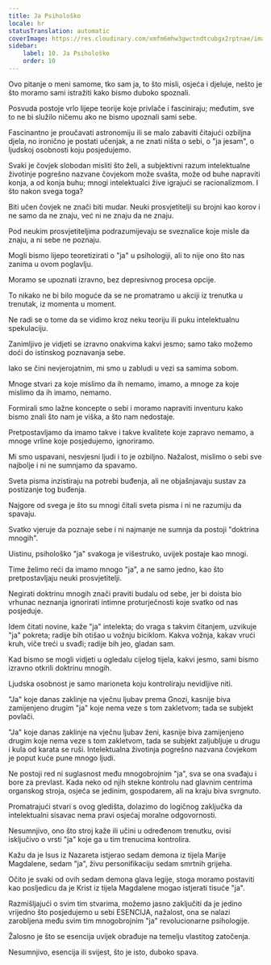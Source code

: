 ```yaml
---
title: Ja Psihološko
locale: hr
statusTranslation: automatic
coverImage: https://res.cloudinary.com/xmfm6mhw3gwctndtcubgx2rptnae/image/upload/v1741354419/small_cover_la_gran_rebelion_28716e29d2.webp
sidebar:
    label: 10. Ja Psihološko
    order: 10
---
```

Ovo pitanje o meni samome, tko sam ja, to što misli, osjeća i djeluje, nešto je što moramo sami istražiti kako bismo duboko spoznali.

Posvuda postoje vrlo lijepe teorije koje privlače i fasciniraju; međutim, sve to ne bi služilo ničemu ako ne bismo upoznali sami sebe.

Fascinantno je proučavati astronomiju ili se malo zabaviti čitajući ozbiljna djela, no ironično je postati učenjak, a ne znati ništa o sebi, o "ja jesam", o ljudskoj osobnosti koju posjedujemo.

Svaki je čovjek slobodan misliti što želi, a subjektivni razum intelektualne životinje pogrešno nazvane čovjekom može svašta, može od buhe napraviti konja, a od konja buhu; mnogi intelektualci žive igrajući se racionalizmom. I što nakon svega toga?

Biti učen čovjek ne znači biti mudar. Neuki prosvjetitelji su brojni kao korov i ne samo da ne znaju, već ni ne znaju da ne znaju.

Pod neukim prosvjetiteljima podrazumijevaju se sveznalice koje misle da znaju, a ni sebe ne poznaju.

Mogli bismo lijepo teoretizirati o "ja" u psihologiji, ali to nije ono što nas zanima u ovom poglavlju.

Moramo se upoznati izravno, bez depresivnog procesa opcije.

To nikako ne bi bilo moguće da se ne promatramo u akciji iz trenutka u trenutak, iz momenta u moment.

Ne radi se o tome da se vidimo kroz neku teoriju ili puku intelektualnu spekulaciju.

Zanimljivo je vidjeti se izravno onakvima kakvi jesmo; samo tako možemo doći do istinskog poznavanja sebe.

Iako se čini nevjerojatnim, mi smo u zabludi u vezi sa samima sobom.

Mnoge stvari za koje mislimo da ih nemamo, imamo, a mnoge za koje mislimo da ih imamo, nemamo.

Formirali smo lažne koncepte o sebi i moramo napraviti inventuru kako bismo znali što nam je viška, a što nam nedostaje.

Pretpostavljamo da imamo takve i takve kvalitete koje zapravo nemamo, a mnoge vrline koje posjedujemo, ignoriramo.

Mi smo uspavani, nesvjesni ljudi i to je ozbiljno. Nažalost, mislimo o sebi sve najbolje i ni ne sumnjamo da spavamo.

Sveta pisma inzistiraju na potrebi buđenja, ali ne objašnjavaju sustav za postizanje tog buđenja.

Najgore od svega je što su mnogi čitali sveta pisma i ni ne razumiju da spavaju.

Svatko vjeruje da poznaje sebe i ni najmanje ne sumnja da postoji "doktrina mnogih".

Uistinu, psihološko "ja" svakoga je višestruko, uvijek postaje kao mnogi.

Time želimo reći da imamo mnogo "ja", a ne samo jedno, kao što pretpostavljaju neuki prosvjetitelji.

Negirati doktrinu mnogih znači praviti budalu od sebe, jer bi doista bio vrhunac neznanja ignorirati intimne proturječnosti koje svatko od nas posjeduje.

Idem čitati novine, kaže "ja" intelekta; do vraga s takvim čitanjem, uzvikuje "ja" pokreta; radije bih otišao u vožnju biciklom. Kakva vožnja, kakav vrući kruh, viče treći u svađi; radije bih jeo, gladan sam.

Kad bismo se mogli vidjeti u ogledalu cijelog tijela, kakvi jesmo, sami bismo izravno otkrili doktrinu mnogih.

Ljudska osobnost je samo marioneta koju kontroliraju nevidljive niti.

"Ja" koje danas zaklinje na vječnu ljubav prema Gnozi, kasnije biva zamijenjeno drugim "ja" koje nema veze s tom zakletvom; tada se subjekt povlači.

"Ja" koje danas zaklinje na vječnu ljubav ženi, kasnije biva zamijenjeno drugim koje nema veze s tom zakletvom, tada se subjekt zaljubljuje u drugu i kula od karata se ruši. Intelektualna životinja pogrešno nazvana čovjekom je poput kuće pune mnogo ljudi.

Ne postoji red ni suglasnost među mnogobrojnim "ja", sva se ona svađaju i bore za prevlast. Kada neko od njih stekne kontrolu nad glavnim centrima organskog stroja, osjeća se jedinim, gospodarem, ali na kraju biva svrgnuto.

Promatrajući stvari s ovog gledišta, dolazimo do logičnog zaključka da intelektualni sisavac nema pravi osjećaj moralne odgovornosti.

Nesumnjivo, ono što stroj kaže ili učini u određenom trenutku, ovisi isključivo o vrsti "ja" koje ga u tim trenucima kontrolira.

Kažu da je Isus iz Nazareta istjerao sedam demona iz tijela Marije Magdalene, sedam "ja", živu personifikaciju sedam smrtnih grijeha.

Očito je svaki od ovih sedam demona glava legije, stoga moramo postaviti kao posljedicu da je Krist iz tijela Magdalene mogao istjerati tisuće "ja".

Razmišljajući o svim tim stvarima, možemo jasno zaključiti da je jedino vrijedno što posjedujemo u sebi ESENCIJA, nažalost, ona se nalazi zarobljena među svim tim mnogobrojnim "ja" revolucionarne psihologije.

Žalosno je što se esencija uvijek obrađuje na temelju vlastitog zatočenja.

Nesumnjivo, esencija ili svijest, što je isto, duboko spava.

